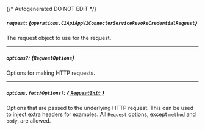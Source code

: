 {/* Autogenerated DO NOT EDIT  */}

##### `request`: *{`operations.C1ApiAppV1ConnectorServiceRevokeCredentialRequest`}*
The request object to use for the request.
<Collapsible openLabel={Labels.showProperties} closeLabel={Labels.hideProperties}>
    <C1ApiAppV1ConnectorServiceRevokeCredentialRequest/>
</Collapsible>

---
##### `options?`: *{`RequestOptions`}*
Options for making HTTP requests.

---
##### `options.fetchOptions?`: [*{ `RequestInit` }*](https://developer.mozilla.org/en-US/docs/Web/API/Request/Request#options)
Options that are passed to the underlying HTTP request. This can be used to inject extra headers for examples. All `Request` options, except `method` and `body`, are allowed.



